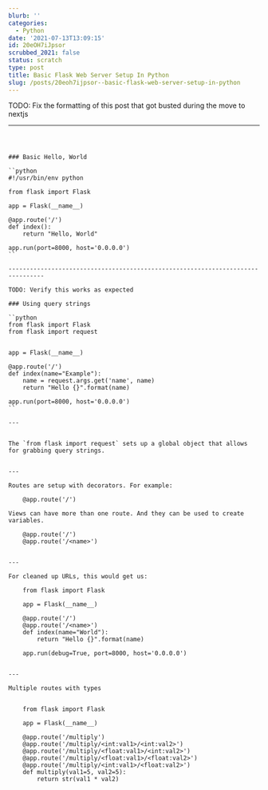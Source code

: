 ```yaml
---
blurb: ''
categories:
  - Python
date: '2021-07-13T13:09:15'
id: 20eOH7iJpsor
scrubbed_2021: false
status: scratch
type: post
title: Basic Flask Web Server Setup In Python
slug: /posts/20eoh7ijpsor--basic-flask-web-server-setup-in-python
---
```


TODO: Fix the formatting of this post that got busted during the move to nextjs

---

```



### Basic Hello, World

``python 
#!/usr/bin/env python 

from flask import Flask
    
app = Flask(__name__)
    
@app.route('/')
def index():
    return "Hello, World"

app.run(port=8000, host='0.0.0.0')
``
            
--------------------------------------------------------------------------------

TODO: Verify this works as expected 

### Using query strings

``python
from flask import Flask
from flask import request


app = Flask(__name__)

@app.route('/')
def index(name="Example"):
    name = request.args.get('name', name)
    return "Hello {}".format(name)

app.run(port=8000, host='0.0.0.0')  
``
    
---


The `from flask import request` sets up a global object that allows for grabbing query strings. 


---

Routes are setup with decorators. For example:

    @app.route('/')
    
Views can have more than one route. And they can be used to create variables. 

    @app.route('/')
    @app.route('/<name>')


---

For cleaned up URLs, this would get us:

    from flask import Flask
    
    app = Flask(__name__)
    
    @app.route('/')
    @app.route('/<name>')
    def index(name="World"):
        return "Hello {}".format(name)
    
    app.run(debug=True, port=8000, host='0.0.0.0')
    

---

Multiple routes with types


    from flask import Flask
    
    app = Flask(__name__)
    
    @app.route('/multiply')
    @app.route('/multiply/<int:val1>/<int:val2>')
    @app.route('/multiply/<float:val1>/<int:val2>')
    @app.route('/multiply/<float:val1>/<float:val2>')
    @app.route('/multiply/<int:val1>/<float:val2>')    
    def multiply(val1=5, val2=5):
        return str(val1 * val2)

```
